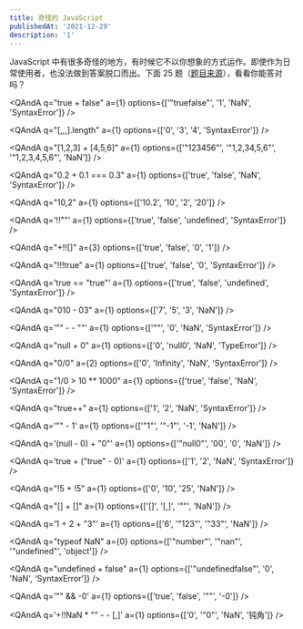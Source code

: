 ```yaml
---
title: 奇怪的 JavaScript
publishedAt: '2021-12-29'
description: '1'
---
```


JavaScript 中有很多奇怪的地方，有时候它不以你想象的方式运作。即使作为日常使用者，也没法做到答案脱口而出。下面 25 题（[题目来源](https://jsisweird.com)），看看你能答对吗？

<QAndA
  q="true + false"
  a={1}
  options={['"truefalse"', '1', 'NaN', 'SyntaxError']}
/>

<QAndA q="[,,,].length" a={1} options={['0', '3', '4', 'SyntaxError']} />

<QAndA
  q="[1,2,3] + [4,5,6]"
  a={1}
  options={['"123456"', '"1,2,34,5,6"', '"1,2,3,4,5,6"', 'NaN']}
/>

<QAndA
  q="0.2 + 0.1 === 0.3"
  a={1}
  options={['true', 'false', 'NaN', 'SyntaxError']}
/>

<QAndA q="10,2" a={1} options={['10.2', '10', '2', '20']} />

<QAndA q='!!""' a={1} options={['true', 'false', 'undefined', 'SyntaxError']} />

<QAndA q="+!![]" a={3} options={['true', 'false', '0', '1']} />

<QAndA q="!!!true" a={1} options={['true', 'false', '0', 'SyntaxError']} />

<QAndA
  q='true == "true"'
  a={1}
  options={['true', 'false', 'undefined', 'SyntaxError']}
/>

<QAndA q="010 - 03" a={1} options={['7', '5', '3', 'NaN']} />

<QAndA q='"" - - ""' a={1} options={['""', '0', 'NaN', 'SyntaxError']} />

<QAndA q="null + 0" a={1} options={['0', 'null0', 'NaN', 'TypeError']} />

<QAndA q="0/0" a={2} options={['0', 'Infinity', 'NaN', 'SyntaxError']} />

<QAndA
  q="1/0 > 10 ** 1000"
  a={1}
  options={['true', 'false', 'NaN', 'SyntaxError']}
/>

<QAndA q="true++" a={1} options={['1', '2', 'NaN', 'SyntaxError']} />

<QAndA q='"" - 1' a={1} options={['"1"', '"-1"', '-1', 'NaN']} />

<QAndA q='(null - 0) + "0"' a={1} options={['"null0"', '00', '0', 'NaN']} />

<QAndA
  q='true + ("true" - 0)'
  a={1}
  options={['1', '2', 'NaN', 'SyntaxError']}
/>

<QAndA q="!5 + !5" a={1} options={['0', '10', '25', 'NaN']} />

<QAndA q="[] + []" a={1} options={['[]', '[,]', '""', 'NaN']} />

<QAndA q='1 + 2 + "3"' a={1} options={['6', '"123"', '"33"', 'NaN']} />

<QAndA
  q="typeof NaN"
  a={0}
  options={['"number"', '"nan"', '"undefined"', 'object']}
/>

<QAndA
  q="undefined + false"
  a={1}
  options={['"undefinedfalse"', '0', 'NaN', 'SyntaxError']}
/>

<QAndA q='"" && -0' a={1} options={['true', 'false', '""', '-0']} />

<QAndA q='+!!NaN * "" - - [,]' a={1} options={['0', '"0"', 'NaN', '钝角']} />
